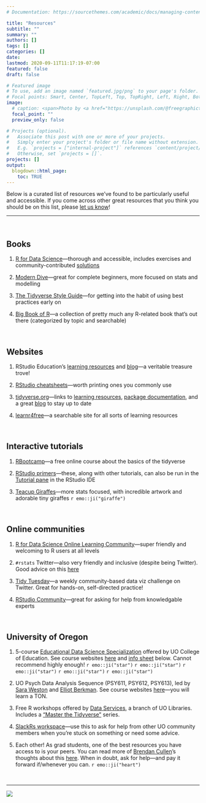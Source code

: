 ```yaml
---
# Documentation: https://sourcethemes.com/academic/docs/managing-content/

title: "Resources"
subtitle: ""
summary: ""
authors: []
tags: []
categories: []
date: 
lastmod: 2020-09-11T11:17:19-07:00
featured: false
draft: false

# Featured image
# To use, add an image named `featured.jpg/png` to your page's folder.
# Focal points: Smart, Center, TopLeft, Top, TopRight, Left, Right, BottomLeft, Bottom, BottomRight.
image:
  # caption: <span>Photo by <a href="https://unsplash.com/@freegraphictoday?utm_source=unsplash&amp;utm_medium=referral&amp;utm_content=creditCopyText">AbsolutVision</a> on <a href="https://unsplash.com/?utm_source=unsplash&amp;utm_medium=referral&amp;utm_content=creditCopyText">Unsplash</a></span>
  focal_point: ""
  preview_only: false

# Projects (optional).
#   Associate this post with one or more of your projects.
#   Simply enter your project's folder or file name without extension.
#   E.g. `projects = ["internal-project"]` references `content/project/deep-learning/index.md`.
#   Otherwise, set `projects = []`.
projects: []
output: 
  blogdown::html_page:
    toc: TRUE
---
```


Below is a curated list of resources we've found to be particularly useful and accessible. If you come across other great resources that you think you should be on this list, please [let us know](mailto:ckay@uoregon.edu)!

***

<br>

## Books

:::book
1. [R for Data Science](https://r4ds.had.co.nz/)---thorough and accessible, includes exercises and community-contributed [solutions](https://jrnold.github.io/r4ds-exercise-solutions/)

2. [Modern Dive](https://moderndive.netlify.app/)---great for complete beginners, more focused on stats and modelling

3. [The Tidyverse Style Guide](https://style.tidyverse.org/)---for getting into the habit of using best practices early on

4. [Big Book of R](https://www.bigbookofr.com/)---a collection of pretty much any R-related book that's out there (categorized by topic and searchable)
:::

<br>

## Websites

:::link
1. RStudio Education's [learning resources](https://education.rstudio.com/learn/) and [blog](https://education.rstudio.com/blog/)---a veritable treasure trove!

2. [RStudio cheatsheets](https://rstudio.com/resources/cheatsheets/)---worth printing ones you commonly use

3. [tidyverse.org](https://www.tidyverse.org/packages/)---links to [learning resources](https://www.tidyverse.org/learn/), [package documentation](https://www.tidyverse.org/packages/), and a great [blog](https://www.tidyverse.org/blog/) to stay up to date

4. [learnr4free](https://www.learnr4free.com/en/index.html)---a searchable site for all sorts of learning resources 
:::

<br>

## Interactive tutorials 

:::demo
1. [RBootcamp](https://r-bootcamp.netlify.app/)---a free online course about the basics of the tidyverse

2. [RStudio primers](https://rstudio.cloud/learn/primers)---these, along with other tutorials, can also be run in the [Tutorial pane](https://rstudio.github.io/rstudio-extensions/rstudio-tutorials.html) in the RStudio IDE

3. [Teacup Giraffes](https://tinystats.github.io/teacups-giraffes-and-statistics/index.html)---more stats focused, with incredible artwork and adorable tiny giraffes `r emo::ji("giraffe")`
:::

<br>

## Online communities 

:::people

1. [R for Data Science Online Learning Community](https://www.rfordatasci.com/)---super friendly and welcoming to R users at all levels

2. `#rstats` Twitter---also very friendly and inclusive (despite being Twitter). Good advice on this [here](https://www.t4rstats.com/index.html#what-you-can-get-out-of-twitter)

3. [Tidy Tuesday](https://github.com/rfordatascience/tidytuesday)---a weekly community-based data viz challenge on Twitter. Great for hands-on, self-directed practice! 

4. [RStudio Community](https://community.rstudio.com/t/welcome-to-the-rstudio-community/8)---great for asking for help from knowledgable experts

:::

<br>

## University of Oregon

:::uo

1. 5-course [Educational Data Science Specialization](https://education.uoregon.edu/data-science-specialization-educational-leadership) offered by UO College of Education. See course websites [here](https://github.com/uo-datasci-specialization) and [info sheet](EDS.jpg) below. Cannot recommend highly enough! `r emo::ji("star")` `r emo::ji("star")` `r emo::ji("star")` `r emo::ji("star")` `r emo::ji("star")`

2. UO Psych Data Analysis Sequence (PSY611, PSY612, PSY613), led by [Sara Weston](https://psychology.uoregon.edu/profile/sweston2/) and [Elliot Berkman](https://psychology.uoregon.edu/profile/berkman/). See course websites [here](https://github.com/uopsych)---you will learn a TON.

3. Free R workshops offered by [Data Services](https://library.uoregon.edu/data-services), a branch of UO Libraries. Includes a ["Master the Tidyverse"](https://researchguides.uoregon.edu/library_workshops/tidyverse) series.

4. [SlackRs workspace](https://uodatascience.slack.com/)---use this to ask for help from other UO community members when you're stuck on something or need some advice. 

5. Each other! As grad students, one of the best resources you have access to is your peers. You can read more of [Brendan Cullen](https://bcullen.rbind.io)'s thoughts about this [here](https://bcullen.rbind.io/post/2020-03-08-data-science-training-needs-in-grad-school/). When in doubt, ask for help---and pay it forward if/whenever you can. `r emo::ji("heart")`
:::

<br>

***

![](EDS.jpg)
